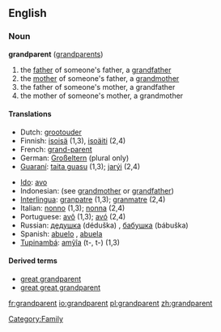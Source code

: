 ==English==
===Noun===
'''grandparent''' ([[grandparents]])

#the [[father]] of someone's father, a [[grandfather]]
#the [[mother]] of someone's father, a [[grandmother]]
#the father of someone's mother, a grandfather
#the mother of someone's mother, a grandmother

====Translations====
{{top}}
*Dutch: [[grootouder]] {{m}}
*Finnish: [[isoisä]] (1,3), [[isoäiti]] (2,4)
*French: [[grand-parent]] {{m}}
*German: [[Großeltern]] (plural only)
*[[Guaraní]]: [[taita guasu]] (1,3); [[jarýi]] (2,4)
{{mid}}
*[[Ido]]: [[avo]]
*Indonesian: (see [[grandmother]] or [[grandfather]])
*[[Interlingua]]: [[granpatre]] (1,3); [[granmatre]] (2,4)
*Italian: [[nonno]] (1,3); [[nonna]] (2,4)
*Portuguese: [[avô]] {{m}} (1,3); [[avó]] {{f}} (2,4)
*Russian: [[дедушка]] (déduška) {{m}}, [[бабушка]] (bábuška) {{f}}
*Spanish: [[abuelo]] {{m}}, [[abuela]] {{f}}
*[[Tupinambá]]: [[amỹîa]] (t-, t-) (1,3)
{{bottom}}

====Derived terms====
*[[great grandparent]]
*[[great great grandparent]]

[[Category:Family]]

[[fr:grandparent]]
[[io:grandparent]]
[[pl:grandparent]]
[[zh:grandparent]]